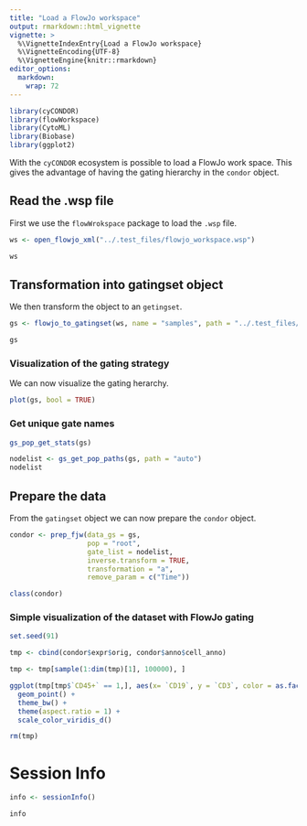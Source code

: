 ```yaml
---
title: "Load a FlowJo workspace"
output: rmarkdown::html_vignette
vignette: >
  %\VignetteIndexEntry{Load a FlowJo workspace}
  %\VignetteEncoding{UTF-8}
  %\VignetteEngine{knitr::rmarkdown}
editor_options: 
  markdown: 
    wrap: 72
---
```


```r
library(cyCONDOR)
library(flowWorkspace)
library(CytoML)
library(Biobase)
library(ggplot2)
```

With the `cyCONDOR` ecosystem is possible to load a FlowJo work space. This gives the advantage of having the gating hierarchy in the `condor` object.

## Read the .wsp file

First we use the `flowWrokspace` package to load the `.wsp` file.

```r
ws <- open_flowjo_xml("../.test_files/flowjo_workspace.wsp")

ws
```

## Transformation into **gatingset** object

We then transform the object to an `getingset`.

```r
gs <- flowjo_to_gatingset(ws, name = "samples", path = "../.test_files/fcs_flowjo_ws/")

gs
```

### Visualization of the gating strategy

We can now visualize the gating herarchy.

```r
plot(gs, bool = TRUE)
```

### Get unique gate names
```r
gs_pop_get_stats(gs)
```

```r
nodelist <- gs_get_pop_paths(gs, path = "auto")
nodelist
```

## Prepare the data

From the `gatingset` object we can now prepare the `condor` object. 

```r
condor <- prep_fjw(data_gs = gs, 
                   pop = "root", 
                   gate_list = nodelist, 
                   inverse.transform = TRUE,
                   transformation = "a",
                   remove_param = c("Time"))

class(condor)
```

### Simple visualization of the dataset with FlowJo gating

```r
set.seed(91)

tmp <- cbind(condor$expr$orig, condor$anno$cell_anno)

tmp <- tmp[sample(1:dim(tmp)[1], 100000), ]
```

```r
ggplot(tmp[tmp$`CD45+` == 1,], aes(x= `CD19`, y = `CD3`, color = as.factor(`CD3+`))) +
  geom_point() + 
  theme_bw() + 
  theme(aspect.ratio = 1) + 
  scale_color_viridis_d()
```

```r
rm(tmp)
```

# Session Info
```r
info <- sessionInfo()

info
```

